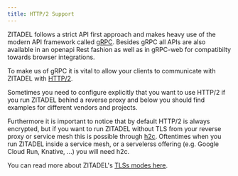 ```yaml
---
title: HTTP/2 Support
---
```


ZITADEL follows a strict API first approach and makes heavy use of the modern
API framework called [gRPC](https://grpc.io/). Besides gRPC all APIs are also
available in an openapi Rest fashion as well as in gRPC-web for compatibilty
towards browser integrations.

To make us of gRPC it is vital to allow your clients to communicate with ZITADEL
with [HTTP/2](https://en.wikipedia.org/wiki/HTTP/2).

Sometimes you need to configure explicitly that you want to use HTTP/2 if you
run ZITADEL behind a reverse proxy and below you should find examples for
different vendors and projects.

Furthermore it is important to notice that by default HTTP/2 is always
encrypted, but if you want to run ZITADEL without TLS from your reverse proxy or
service mesh this is possible through
[h2c](https://httpd.apache.org/docs/2.4/howto/http2.html). Oftentimes when you
run ZITADEL inside a service mesh, or a servelerss offering (e.g. Google Cloud
Run, Knative, ...) you will need h2c.

You can read more about ZITADEL's
[TLSs modes here](/docs/guides/manage/self-hosted/tls_modes).
